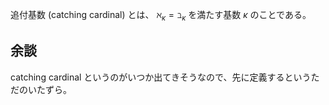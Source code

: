 追付基数 (catching cardinal) とは、 \( \aleph _ \kappa = \beth _ \kappa \) を満たす基数 \( \kappa \) のことである。

== 余談 ==

catching cardinal というのがいつか出てきそうなので、先に定義するというただのいたずら。
